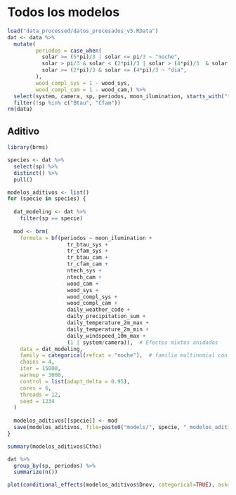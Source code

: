 # Todos los modelos

```r
load("data_processed/datos_procesados_v5.RData")
dat <- data %>% 
  mutate(
         periodos = case_when(
           solar >= (5*pi)/3 | solar <= pi/3 ~ "noche",
           solar > pi/3 & solar < (2*pi)/3 | solar > (4*pi)/3  & solar < (5*pi)/3  ~ "crepusculo",
           solar >= (2*pi)/3 & solar <= (4*pi)/3 ~ "dia",
         ),
         wood_compl_sys = 1 - wood_sys,
         wood_compl_cam = 1 - wood_cam,) %>% 
  select(system, camera, sp, periodos, moon_ilumination, starts_with("tr"), ntech_sys = n_tech_sys, ntech_cam = n_tech_cam, starts_with("wood"), starts_with("daily")) %>% 
  filter(!sp %in% c("Btau", "Cfam"))
rm(data)
```

## Aditivo

```r
library(brms)
```

```r
species <- dat %>% 
  select(sp) %>% 
  distinct() %>% 
  pull()

modelos_aditivos <- list()
for (specie in species) {
  
  dat_modeling <- dat %>% 
    filter(sp == specie)
  
  mod <- brm(
    formula = bf(periodos ~ moon_ilumination +
                   tr_btau_sys +
                   tr_cfam_sys +
                   tr_btau_cam +
                   tr_cfam_cam +
                   ntech_sys +
                   ntech_cam +
                   wood_cam +
                   wood_sys +
                   wood_compl_sys +
                   wood_compl_cam +
                   daily_weather_code +
                   daily_precipitation_sum +
                   daily_temperature_2m_max +
                   daily_temperature_2m_min +
                   daily_windspeed_10m_max +
                   (1 | system/camera)),  # Efectos mixtos anidados
    data = dat_modeling,
    family = categorical(refcat = "noche"),  # familia multinomial con el nivel de referencia 'noche'
    chains = 4,
    iter = 15000,
    warmup = 3000,
    control = list(adapt_delta = 0.95),
    cores = 6,
    threads = 12,
    seed = 1234
  )
  
  modelos_aditivos[[specie]] <- mod
  save(modelos_aditivos, file=paste0("models/", specie, "_modelos_aditivos.RData"))
}
```

```r
summary(modelos_aditivos$Ctho)
```


```r
dat %>%
  group_by(sp, periodos) %>% 
  summarize(n())
```


```r
plot(conditional_effects(modelos_aditivos$Dnov, categorical=TRUE), ask=FALSE)
```

